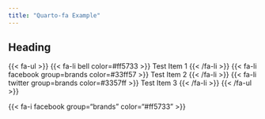 ```yaml
---
title: "Quarto-fa Example"
---
```


## Heading

{{< fa-ul >}}
  {{< fa-li bell color=#ff5733 >}} Test Item 1 {{< /fa-li >}}
  {{< fa-li facebook group=brands color=#33ff57 >}} Test Item 2 {{< /fa-li >}}
  {{< fa-li twitter group=brands color=#3357ff >}} Test Item 3 {{< /fa-li >}}
{{< /fa-ul >}}

{{< fa-i facebook group="brands" color="#ff5733" >}}